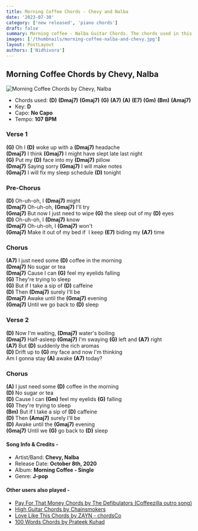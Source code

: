 ```yaml
---
title: Morning Coffee Chords - Chevy and Nalba
date: '2023-07-30'
category: ['new released', 'piano chords']
draft: false
summary: Morning coffee - Nalba Guitar Chords. The chords used in this song are (D) (Dmaj7) (Gmaj7) (G) (A7) (A) (E7) (Gm) (Bm) (Amaj7). The key of this song is D major.
images: ['/thumbnails/morning-coffee-nalba-and-chevy.jpg']
layout: PostLayout
authors: ['Nidhivora']
---
```


## Morning Coffee Chords by Chevy, Nalba

![Morning Coffee Chords by Chevy, Nalba](/thumbnails/morning-coffee-nalba-and-chevy.jpg)

- Chords used: **(D)** **(Dmaj7)** **(Gmaj7)** **(G)** **(A7)** **(A)** **(E7)** **(Gm)** **(Bm)** **(Amaj7)**
- Key: **D**
- Capo: **No Capo**
- Tempo: **107** **BPM**

### Verse 1

**(G)** Oh I **(D)** woke up with a **(Dmaj7)** headache\
**(Dmaj7)** I think **(Gmaj7)** I might have slept late last night\
**(G)** Put my **(D)** face into my **(Dmaj7)** pillow\
**(Dmaj7)** Saying sorry **(Gmaj7)** I will make notes\
**(Gmaj7)** I will fix my sleep schedule **(D)** tonight

### Pre-Chorus

**(D)** Oh-uh-oh, I **(Dmaj7)** might\
**(Dmaj7)** Oh-uh-oh, **(Gmaj7)** I'll try\
**(Gmaj7)** But now I just need to wipe **(G)** the sleep out of my **(D)** eyes\
**(D)** Oh-uh-oh, I **(Dmaj7)** know\
**(Dmaj7)** Oh-uh-oh, I **(Gmaj7)** won't\
**(Gmaj7)** Make it out of my bed if  I keep **(E7)** biding my **(A7)** time

### Chorus

**(A7)** I just need some **(D)** coffee in the morning\
**(Dmaj7)** No sugar or tea\
**(Dmaj7)** Cause I can **(G)** feel my eyelids falling\
**(G)** They're trying to sleep\
**(G)** But if I take a sip of **(D)** caffeine\
**(D)** Then **(Dmaj7)** surely I'll be\
**(Dmaj7)** Awake until the **(Gmaj7)** evening\
**(Gmaj7)** Until we go back to **(D)** sleep

### Verse 2

**(D)** Now I'm waiting, **(Dmaj7)** water's boiling\
**(Dmaj7)** Half-asleep **(Gmaj7)** I'm swaying **(G)** left and **(A7)** right\
**(A7)** But **(D)** suddenly the rich aromas\
**(D)** Drift up to **(G)** my face and now I'm thinking\
Am I gonna stay **(A)** awake **(A7)** today?

### Chorus

**(A)** I just need some **(D)** coffee in the morning\
**(D)** No sugar or tea\
**(D)** Cause I can **(Gm)** feel my eyelids **(G)** falling\
**(G)** They're trying to sleep\
**(Bm)** But if I take a sip of **(D)** caffeine\
**(D)** Then **(Amaj7)** surely I'll be\
**(D)** Awake until the **(Gmaj7)** evening\
**(Gmaj7)** Until we **(G)** go back to **(D)** sleep

#### Song Info & Credits -

- Artist/Band: **Chevy, Nalba**
- Release Date: **October 8th, 2020**
- Album: **Morning Coffee - Single**
- Genre: **J-pop**

#### Other users also played -

- [Pay For That Money Chords by The Defibulators (Coffeezilla outro song)](https://www.chordsco.com/chords/pay-for-that-money-chords-by-the-defibulators-coffeezilla-outro-song)
- [High Guitar Chords by Chainsmokers](https://www.chordsco.com/chords/high-guitar-chords-by-chainsmokers)
- [Love Like This Chords by ZAYN - chordsCo](https://www.chordsco.com/chords/love-like-this-chords-by-zayn-chordsco)
- [100 Words Chords by Prateek Kuhad](https://www.chordsco.com/chords/100-words-chords-by-prateek-kuhad)
